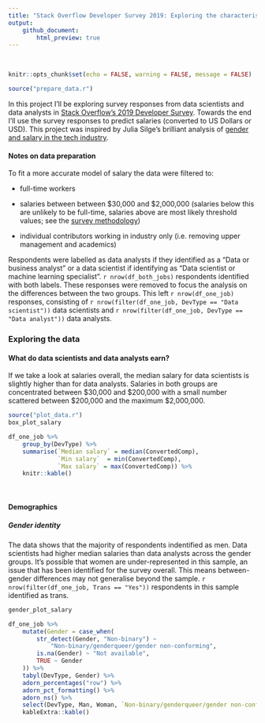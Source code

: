 ```yaml
---
title: "Stack Overflow Developer Survey 2019: Exploring the characteristics of data scientists and data analysts"
output:
    github_document:
        html_preview: true
---
```

<br>

```r
knitr::opts_chunk$set(echo = FALSE, warning = FALSE, message = FALSE)
```

```r
source("prepare_data.r")
```

In this project I'll be exploring survey responses from data scientists and data analysts in [Stack Overflow's 2019 Developer Survey](https://insights.stackoverflow.com/survey/2019#overview). Towards the end I'll use the survey responses to predict salaries (converted to US Dollars or USD). This project was inspired by Julia Silge's brilliant analysis of [gender and salary in the tech industry](https://juliasilge.com/blog/salary-gender/). 

#### Notes on data preparation

To fit a more accurate model of salary the data were filtered to:

* full-time workers 

* salaries between between \$30,000 and \$2,000,000 (salaries below this are unlikely to be full-time, salaries above are most likely threshold values; see the [survey methodology](https://insights.stackoverflow.com/survey/2019#methodology))

* individual contributors working in industry only (i.e. removing upper management and academics)

Respondents were labelled as data analysts if they identified as a "Data or business analyst" or a data scientist if identifying as "Data scientist or machine learning specialist". `r nrow(df_both_jobs)` respondents identified with both labels. These responses were removed to focus the analysis on the differences between the two groups. This left `r nrow(df_one_job)` responses, consisting of `r nrow(filter(df_one_job, DevType == "Data scientist"))` data scientists and `r nrow(filter(df_one_job, DevType == "Data analyst"))` data analysts. 


### Exploring the data

#### What do data scientists and data analysts earn? 

If we take a look at salaries overall, the median salary for data scientists is slightly higher than for data analysts. Salaries in both groups are concentrated between \$30,000 and \$200,000 with a small number scattered between \$200,000 and the maximum \$2,000,000. 
```r
source("plot_data.r")
box_plot_salary


```

```r
df_one_job %>%
    group_by(DevType) %>%
    summarise(`Median salary` = median(ConvertedComp),
              `Min salary`  = min(ConvertedComp),
              `Max salary` = max(ConvertedComp)) %>%
    knitr::kable()
```

<br>

#### Demographics 

##### Gender identity

The data shows that the majority of respondents indentified as men. Data scientists had higher median salaries than data analysts across the gender groups. It's possible that women are under-represented in this sample, an issue that has been identified for the survey overall. This means between-gender differences may not generalise beyond the sample. `r nrow(filter(df_one_job, Trans == "Yes"))` respondents in this sample identified as trans. 
 

```r
gender_plot_salary

df_one_job %>%
    mutate(Gender = case_when(
        str_detect(Gender, "Non-binary") ~ 
            "Non-binary/genderqueer/gender non-conforming",
        is.na(Gender) ~ "Not available",
        TRUE ~ Gender
    )) %>%
    tabyl(DevType, Gender) %>%
    adorn_percentages("row") %>%
    adorn_pct_formatting() %>%
    adorn_ns() %>%
    select(DevType, Man, Woman, `Non-binary/genderqueer/gender non-conforming`, `Not available`) %>%
    kableExtra::kable()

```